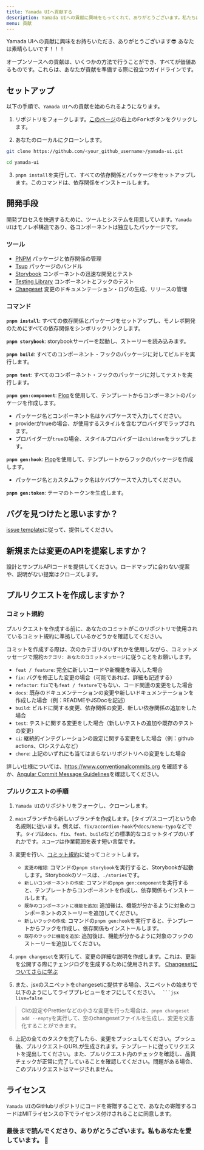 ```yaml
---
title: Yamada UIへ貢献する
description: Yamada UIへの貢献に興味をもってくれて、ありがとうございます。私たちは、Yamada UIへの貢献が誰にとっても楽しく、教育的になることを望んでいます。
menu: 貢献
---
```


Yamada UIへの貢献に興味をお持ちいただき、ありがとうございます😎 あなたは素晴らしいです！！！

オープンソースへの貢献は、いくつかの方法で行うことができ、すべてが価値あるものです。これらは、あなたが貢献を準備する際に役立つガイドラインです。

## セットアップ

以下の手順で、`Yamada UI`への貢献を始められるようになります。

1. リポジトリをフォークします。[このページ](https://github.com/hirotomoyamada/yamada-ui)の右上の<kbd>Fork</kbd>ボタンをクリックします。

2. あなたのローカルにクローンします。

```sh
git clone https://github.com/<your_github_username>/yamada-ui.git

cd yamada-ui
```

3. `pnpm install`を実行して、すべての依存関係とパッケージをセットアップします。このコマンドは、依存関係をインストールします。

## 開発手段

開発プロセスを快適するために、ツールとシステムを用意しています。`Yamada UI`はモノレポ構造であり、各コンポーネントは独立したパッケージです。

### ツール

- [PNPM](https://pnpm.io/) パッケージと依存関係の管理
- [Tsup](https://tsup.egoist.dev/) パッケージのバンドル
- [Storybook](https://storybook.js.org/) コンポーネントの迅速な開発とテスト
- [Testing Library](https://testing-library.com/) コンポーネントとフックのテスト
- [Changeset](https://github.com/atlassian/changesets) 変更のドキュメンテーション・ログの生成、リリースの管理

### コマンド

**`pnpm install`**: すべての依存関係とパッケージをセットアップし、モノレポ開発のためにすべての依存関係をシンボリックリンクします。

**`pnpm storybook`**: storybookサーバーを起動し、ストーリーを読み込みます。

**`pnpm build`**: すべてのコンポーネント・フックのパッケージに対してビルドを実行します。

**`pnpm test`**: すべてのコンポーネント・フックのパッケージに対してテストを実行します。

**`pnpm gen:component`**: [Plop](https://plopjs.com/)を使用して、テンプレートからコンポーネントのパッケージを作成します。

- パッケージ名とコンポーネント名はケバブケースで入力してください。
- providerがtrueの場合、が使用するスタイルを含むプロバイダでラップされます。
- プロバイダーが`true`の場合、スタイルプロバイダーは`children`をラップします。

**`pnpm gen:hook`**: [Plop](https://plopjs.com/)を使用して、テンプレートからフックのパッケージを作成します。

- パッケージ名とカスタムフック名はケバブケースで入力してください。

**`pnpm gen:token`**: テーマのトークンを生成します。

## バグを見つけたと思いますか？

[issue template](https://github.com/hirotomoyamada/yamada-ui/issues/new/choose)に従って、提供してください。

## 新規または変更のAPIを提案しますか？

設計とサンプルAPIコードを提供してください。ロードマップに合わない提案や、説明がない提案はクローズします。

## プルリクエストを作成しますか？

### コミット規約

プルリクエストを作成する前に、あなたのコミットがこのリポジトリで使用されているコミット規約に準拠しているかどうかを確認してください。

コミットを作成する際は、次のカテゴリのいずれかを使用しながら、コミットメッセージで規約`カテゴリ: あなたのコミットメッセージ`に従うことをお願いします。

- `feat / feature`: 完全に新しいコードや新機能を導入した場合
- `fix`: バグを修正した変更の場合（可能であれば、詳細も記述する）
- `refactor`: `fix`でも`feat / feature`でもない、コード関連の変更をした場合
- `docs`: 既存のドキュメンテーションの変更や新しいドキュメンテーションを作成した場合（例：READMEやJSDocを記述）
- `build`: ビルドに関する変更、依存関係の変更、新しい依存関係の追加をした場合
- `test`: テストに関する変更をした場合（新しいテストの追加や既存のテストの変更）
- `ci`: 継続的インテグレーションの設定に関する変更をした場合（例：github actions、CIシステムなど）
- `chore`: 上記のいずれにも当てはまらないリポジトリへの変更をした場合

詳しい仕様については、https://www.conventionalcommits.org を確認するか、[Angular Commit Message Guidelines](https://github.com/angular/angular/blob/22b96b9/CONTRIBUTING.md#-commit-message-guidelines)を確認してください。

### プルリクエストの手順

1. `Yamada UI`のリポジトリをフォークし、クローンします。

2. `main`ブランチから新しいブランチを作成します。[タイプ/スコープ]という命名規則に従います。例えば、`fix/accordion-hook`や`docs/menu-typo`などです。`タイプ`は`docs`、`fix`、`feat`、`build`などの標準的なコミットタイプのいずれかです。`スコープ`は作業範囲を表す短い言葉です。

3. 変更を行い、[コミット規約](https://github.com/hirotomoyamada/yamada-ui/blob/main/README.md#commit-convention)に従ってコミットします。

   - `変更の確認`: コマンドの`pnpm storybook`を実行すると、Storybookが起動します。Storybookのソースは、`./stories`です。
   - `新しいコンポーネントの作成`: コマンドの`pnpm gen:component`を実行すると、テンプレートからコンポーネントを作成し、依存関係もインストールします。
   - `既存のコンポーネントに機能を追加`: 追加後は、機能が分かるように対象のコンポーネントのストーリーを追加してください。
   - `新しいフックの作成`: コマンドの`pnpm gen:hook`を実行すると、テンプレートからフックを作成し、依存関係もインストールします。
   - `既存のフックに機能を追加`: 追加後は、機能が分かるように対象のフックのストーリーを追加してください。

4. `pnpm changeset`を実行して、変更の詳細な説明を作成します。これは、更新を公開する際にチェンジログを生成するために使用されます。
   [Changesetについてさらに学ぶ](https://github.com/atlassian/changesets/tree/master/packages/cli)

5. また、jsxのスニペットをchangesetに提供する場合、スニペットの始まりで以下のようにしてライブプレビューをオフにしてください。
   ` ```jsx live=false`

> CIの設定やPrettierなどの小さな変更を行った場合は、`pnpm changeset add --empty`を実行して、空のchangesetファイルを生成し、変更を文書化することができます。

6. 上記の全てのタスクを完了したら、変更をプッシュしてください。プッシュ後、プルリクエストのURLが生成されます。テンプレートに従ってリクエストを提出してください。また、プルリクエスト内のチェックを確認し、品質チェックが正常に完了していることを確認してください。問題がある場合、このプルリクエストはマージされません。

## ライセンス

`Yamada UI`のGitHubリポジトリにコードを寄贈することで、あなたの寄贈するコードはMITライセンスの下でライセンス付けされることに同意します。

### 最後まで読んでくださり、ありがとうございます。私もあなたを愛しています。 💖
